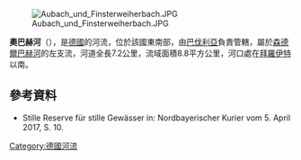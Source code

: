 {{Onesource|time=2020-11-04T14:31:25+00:00}}
{{Coord|49.937466|N|11.576278|E|display=title}}

[[Image:Aubach_und_Finsterweiherbach.JPG|right]]

'''奧巴赫河'''（{{lang-de|Aubach}}），是[[德國|德國]]的河流，位於該國東南部，由[[巴伐利亞|巴伐利亞]]負責管轄，屬於[[森德爾巴赫河_(米斯特爾河支流)|森德爾巴赫河]]的左支流，河道全長7.2公里，流域面積8.8平方公里，河口處在[[拜羅伊特|拜羅伊特]]以南。

==參考資料==
* Stille Reserve für stille Gewässer in: Nordbayerischer Kurier vom 5. April 2017, S. 10.

{{Germany-geo-stub}}
[[Category:德國河流|Category:德國河流]]